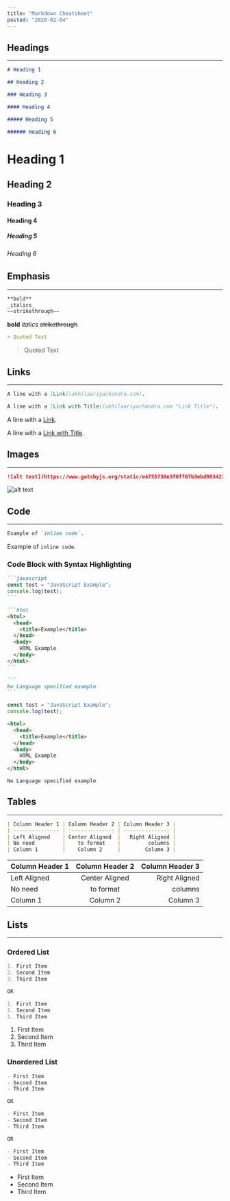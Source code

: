 ```yaml
---
title: "Markdown Cheatsheet"
posted: "2020-02-04"
---
```


## Headings

---

```markdown
# Heading 1

## Heading 2

### Heading 3

#### Heading 4

##### Heading 5

###### Heading 6
```

# Heading 1

## Heading 2

### Heading 3

#### Heading 4

##### Heading 5

###### Heading 6

## Emphasis

---

```markdown
**bold**
_italics_
~~strikethrough~~
```

**bold**
_italics_
~~strikethrough~~

```markdown
> Quoted Text
```

> Quoted Text

## Links

---

```markdown
A line with a [Link](akhilaariyachandra.com).

A line with a [Link with Title](akhilaariyachandra.com "Link Title").
```

A line with a [Link](akhilaariyachandra.com).

A line with a [Link with Title](akhilaariyachandra.com "Link Title").

## Images

---

```markdown
![alt text](https://www.gatsbyjs.org/static/e4755730e3f0ff67b3ebd98342371e7d/a3df1/gradient.jpg "Image Title")
```

![alt text](https://www.gatsbyjs.org/static/e4755730e3f0ff67b3ebd98342371e7d/a3df1/gradient.jpg "Image Title")

## Code

---

```markdown
Example of `inline code`.
```

Example of `inline code`.

### Code Block with Syntax Highlighting

````markdown
```javascript
const test = "JavaScript Example";
console.log(test);
```

```html
<html>
  <head>
    <title>Example</title>
  </head>
  <body>
    HTML Example
  </body>
</html>
```

```
No Language specified example
```
````

```javascript
const test = "JavaScript Example";
console.log(test);
```

```html
<html>
  <head>
    <title>Example</title>
  </head>
  <body>
    HTML Example
  </body>
</html>
```

```
No Language specified example
```

## Tables

---

```markdown
| Column Header 1 | Column Header 2 | Column Header 3 |
| --------------- | :-------------: | --------------: |
| Left Aligned    | Center Aligned  |   Right Aligned |
| No need         |    to format    |         columns |
| Column 1        |    Column 2     |        Column 3 |
```

| Column Header 1 | Column Header 2 | Column Header 3 |
| --------------- | :-------------: | --------------: |
| Left Aligned    | Center Aligned  |   Right Aligned |
| No need         |    to format    |         columns |
| Column 1        |    Column 2     |        Column 3 |

## Lists

---

### Ordered List

```markdown
1. First Item
2. Second Item
3. Third Item

OR

1. First Item
1. Second Item
1. Third Item
```

1. First Item
2. Second Item
3. Third Item

### Unordered List

```markdown
- First Item
- Second Item
- Third Item

OR

- First Item
- Second Item
- Third Item

OR

- First Item
- Second Item
- Third Item
```

- First Item
- Second Item
- Third Item
